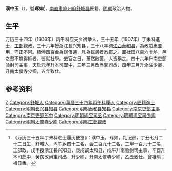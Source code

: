 '''濮中玉'''（{{bd|？||？||}}），號'''琢如'''<ref>《万历三十五年丁未科进士履历便览》：濮中玉，琢如，礼记房，丁丑七月二十二日生，舒城人，丙午乡四十三名，会二百九十二名，三甲一百六十二名，工部政，戊申授浙江長兴知县，庚戌调太和县，戊午升南验封司主事，辛酉升本司郎中，癸亥改尚宝司丞，升少卿，升南太僕寺少卿，乙丑致仕。曾祖𣈥；祖日盉。</ref>，[[南直隶|南直隶]][[庐州府|庐州府]][[舒城县|舒城县]]匠籍，[[明朝|明朝]]政治人物。

== 生平 ==
万历三十四年（1606年）丙午科应天乡试举人，三十五年（1607年）丁未科進士，[[工部|工部]]觀政，三十六年授浙江長兴知县，三十八年调[[江西|江西]][[泰和县|泰和县]]，為政威惠並用，守正不阿。積俸四百金為民償逋，凡為民患者悉罷之。置社田八百六十斛，邑之貧不能得師者，皆就社學。去官之日，蕭然敝篋，人皆稱之。四十六年升南吏部验封司主事，天启元年升本司郎中，三年三月改尚宝司丞，四年三月升添注少卿，升南太僕寺少卿，五年致仕。

==参考资料==
{{reflist}}

{{萬曆三十五年丁未科殿試金榜}}

{{Authority control}}

{{DEFAULTSORT:}}
[[Category:濮姓|Z]]
[[Category:舒城人|Category:舒城人]]
[[Category:萬曆三十四年丙午科舉人|Category:萬曆三十四年丙午科舉人]]
[[Category:匠籍進士|Category:匠籍進士]]
[[Category:明朝长兴县知县|Category:明朝长兴县知县]]
[[Category:明朝泰和县知县|Category:明朝泰和县知县]]
[[Category:南京吏部主事|Category:南京吏部主事]]
[[Category:南京吏部郎中|Category:南京吏部郎中]]
[[Category:明朝尚宝司丞|Category:明朝尚宝司丞]]
[[Category:明朝尚宝司少卿|Category:明朝尚宝司少卿]]
[[Category:明朝太僕寺少卿|Category:明朝太僕寺少卿]]
[[Category:明朝工部觀政|Category:明朝工部觀政]]



{{明朝人物小作品}}